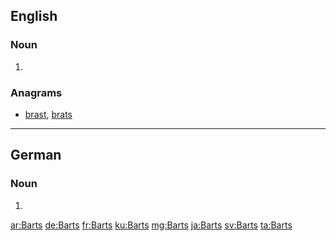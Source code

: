 ==English==

===Noun===
{{head|en}}

# {{plural of|Bart}}

===Anagrams===
* [[brast#English|brast]], [[brats#English|brats]]

----

==German==

===Noun===
{{head|de|noun form}} {{m}}

# {{genitive of|Bart|lang=de}}

[[ar:Barts]]
[[de:Barts]]
[[fr:Barts]]
[[ku:Barts]]
[[mg:Barts]]
[[ja:Barts]]
[[sv:Barts]]
[[ta:Barts]]